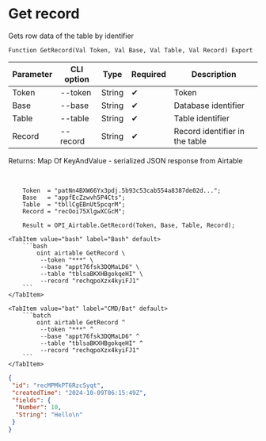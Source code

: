 ﻿---
sidebar_position: 2
---


# Get record
 Gets row data of the table by identifier



`Function GetRecord(Val Token, Val Base, Val Table, Val Record) Export`

  | Parameter | CLI option | Type | Required | Description |
  |-|-|-|-|-|
  | Token | --token | String | &#x2714; | Token |
  | Base | --base | String | &#x2714; | Database identifier |
  | Table | --table | String | &#x2714; | Table identifier |
  | Record | --record | String | &#x2714; | Record identifier in the table |

  
  Returns:  Map Of KeyAndValue - serialized JSON response from Airtable

<br/>




```bsl title="1C:Enterprise/OneScript code example"
    Token  = "patNn4BXW66Yx3pdj.5b93c53cab554a8387de02d...";
    Base   = "appfEcZzwvh5P4Cts";
    Table  = "tbllCgEBnUt5pcqrM";
    Record = "recOoi75XlgwXCGcM";

    Result = OPI_Airtable.GetRecord(Token, Base, Table, Record);
```
 

 <Tabs>
  
    <TabItem value="bash" label="Bash" default>
        ```bash
            oint airtable GetRecord \
             --token "***" \
             --base "appt76fsk3DQMaLD6" \
             --table "tblsaBKXHBgokqeHI" \
             --record "rechqpoXzx4kyiFJ1"
        ```
    </TabItem>
  
    <TabItem value="bat" label="CMD/Bat" default>
        ```batch
            oint airtable GetRecord ^
             --token "***" ^
             --base "appt76fsk3DQMaLD6" ^
             --table "tblsaBKXHBgokqeHI" ^
             --record "rechqpoXzx4kyiFJ1"
        ```
    </TabItem>
</Tabs>


```json title="Result"
{
 "id": "recMPMkPT6RzcSyqt",
 "createdTime": "2024-10-09T06:15:49Z",
 "fields": {
  "Number": 10,
  "String": "Hello\n"
 }
}
```

